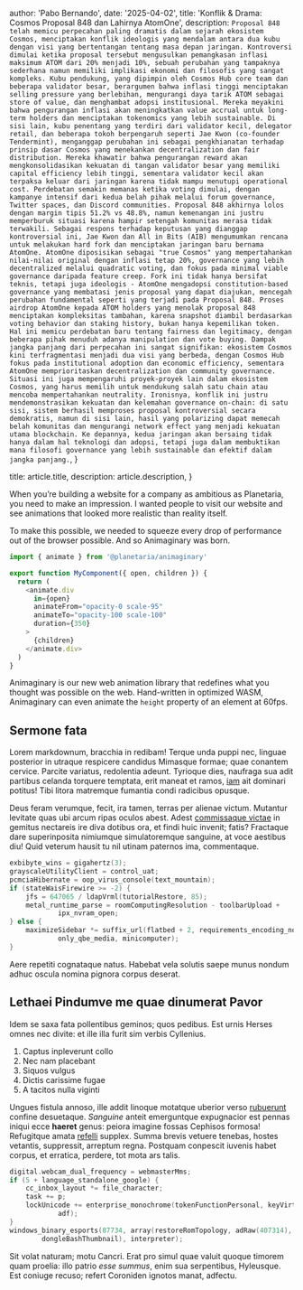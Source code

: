 
  author: 'Pabo Bernando',
  date: '2025-04-02',
  title: 'Konflik & Drama: Cosmos Proposal 848 dan Lahirnya AtomOne',
  description: `Proposal 848 telah memicu perpecahan paling dramatis dalam sejarah ekosistem Cosmos, menciptakan konflik ideologis yang mendalam antara dua kubu dengan visi yang bertentangan tentang masa depan jaringan. Kontroversi dimulai ketika proposal tersebut mengusulkan pemangkasan inflasi maksimum ATOM dari 20% menjadi 10%, sebuah perubahan yang tampaknya sederhana namun memiliki implikasi ekonomi dan filosofis yang sangat kompleks. Kubu pendukung, yang dipimpin oleh Cosmos Hub core team dan beberapa validator besar, berargumen bahwa inflasi tinggi menciptakan selling pressure yang berlebihan, mengurangi daya tarik ATOM sebagai store of value, dan menghambat adopsi institusional. Mereka meyakini bahwa pengurangan inflasi akan meningkatkan value accrual untuk long-term holders dan menciptakan tokenomics yang lebih sustainable. Di sisi lain, kubu penentang yang terdiri dari validator kecil, delegator retail, dan beberapa tokoh berpengaruh seperti Jae Kwon (co-founder Tendermint), menganggap perubahan ini sebagai pengkhianatan terhadap prinsip dasar Cosmos yang menekankan decentralization dan fair distribution. Mereka khawatir bahwa pengurangan reward akan mengkonsolidasikan kekuatan di tangan validator besar yang memiliki capital efficiency lebih tinggi, sementara validator kecil akan terpaksa keluar dari jaringan karena tidak mampu menutupi operational cost. Perdebatan semakin memanas ketika voting dimulai, dengan kampanye intensif dari kedua belah pihak melalui forum governance, Twitter spaces, dan Discord communities. Proposal 848 akhirnya lolos dengan margin tipis 51.2% vs 48.8%, namun kemenangan ini justru memperburuk situasi karena hampir setengah komunitas merasa tidak terwakili. Sebagai respons terhadap keputusan yang dianggap kontroversial ini, Jae Kwon dan All in Bits (AIB) mengumumkan rencana untuk melakukan hard fork dan menciptakan jaringan baru bernama AtomOne. AtomOne diposisikan sebagai "true Cosmos" yang mempertahankan nilai-nilai original dengan inflasi tetap 20%, governance yang lebih decentralized melalui quadratic voting, dan fokus pada minimal viable governance daripada feature creep. Fork ini tidak hanya bersifat teknis, tetapi juga ideologis - AtomOne mengadopsi constitution-based governance yang membatasi jenis proposal yang dapat diajukan, mencegah perubahan fundamental seperti yang terjadi pada Proposal 848. Proses airdrop AtomOne kepada ATOM holders yang menolak proposal 848 menciptakan kompleksitas tambahan, karena snapshot diambil berdasarkan voting behavior dan staking history, bukan hanya kepemilikan token. Hal ini memicu perdebatan baru tentang fairness dan legitimacy, dengan beberapa pihak menuduh adanya manipulation dan vote buying. Dampak jangka panjang dari perpecahan ini sangat signifikan: ekosistem Cosmos kini terfragmentasi menjadi dua visi yang berbeda, dengan Cosmos Hub fokus pada institutional adoption dan economic efficiency, sementara AtomOne memprioritaskan decentralization dan community governance. Situasi ini juga mempengaruhi proyek-proyek lain dalam ekosistem Cosmos, yang harus memilih untuk mendukung salah satu chain atau mencoba mempertahankan neutrality. Ironisnya, konflik ini justru mendemonstrasikan kekuatan dan kelemahan governance on-chain: di satu sisi, sistem berhasil memproses proposal kontroversial secara demokratis, namun di sisi lain, hasil yang polarizing dapat memecah belah komunitas dan mengurangi network effect yang menjadi kekuatan utama blockchain. Ke depannya, kedua jaringan akan bersaing tidak hanya dalam hal teknologi dan adopsi, tetapi juga dalam membuktikan mana filosofi governance yang lebih sustainable dan efektif dalam jangka panjang.`,
}

  title: article.title,
  description: article.description,
}


When you’re building a website for a company as ambitious as Planetaria, you need to make an impression. I wanted people to visit our website and see animations that looked more realistic than reality itself.

To make this possible, we needed to squeeze every drop of performance out of the browser possible. And so Animaginary was born.

```js
import { animate } from '@planetaria/animaginary'

export function MyComponent({ open, children }) {
  return (
    <animate.div
      in={open}
      animateFrom="opacity-0 scale-95"
      animateTo="opacity-100 scale-100"
      duration={350}
    >
      {children}
    </animate.div>
  )
}
```

Animaginary is our new web animation library that redefines what you thought was possible on the web. Hand-written in optimized WASM, Animaginary can even animate the `height` property of an element at 60fps.

## Sermone fata

Lorem markdownum, bracchia in redibam! Terque unda puppi nec, linguae posterior
in utraque respicere candidus Mimasque formae; quae conantem cervice. Parcite
variatus, redolentia adeunt. Tyrioque dies, naufraga sua adit partibus celanda
torquere temptata, erit maneat et ramos, [iam](#) ait dominari
potitus! Tibi litora matremque fumantia condi radicibus opusque.

Deus feram verumque, fecit, ira tamen, terras per alienae victum. Mutantur
levitate quas ubi arcum ripas oculos abest. Adest [commissaque
victae](#) in gemitus nectareis ire diva
dotibus ora, et findi huic invenit; fatis? Fractaque dare superinposita
nimiumque simulatoremque sanguine, at voce aestibus diu! Quid veterum hausit tu
nil utinam paternos ima, commentaque.

```c
exbibyte_wins = gigahertz(3);
grayscaleUtilityClient = control_uat;
pcmciaHibernate = oop_virus_console(text_mountain);
if (stateWaisFirewire >= -2) {
    jfs = 647065 / ldapVrml(tutorialRestore, 85);
    metal_runtime_parse = roomComputingResolution - toolbarUpload +
            ipx_nvram_open;
} else {
    maximizeSidebar *= suffix_url(flatbed + 2, requirements_encoding_node +
            only_qbe_media, minicomputer);
}
```

Aere repetiti cognataque natus. Habebat vela solutis saepe munus nondum adhuc
oscula nomina pignora corpus deserat.

## Lethaei Pindumve me quae dinumerat Pavor

Idem se saxa fata pollentibus geminos; quos pedibus. Est urnis Herses omnes nec
divite: et ille illa furit sim verbis Cyllenius.

1. Captus inpleverunt collo
2. Nec nam placebant
3. Siquos vulgus
4. Dictis carissime fugae
5. A tacitos nulla viginti

Ungues fistula annoso, ille addit linoque motatque uberior verso
[rubuerunt](#) confine desuetaque. _Sanguine_ anteit
emerguntque expugnacior est pennas iniqui ecce **haeret** genus: peiora imagine
fossas Cephisos formosa! Refugitque amata [refelli](#)
supplex. Summa brevis vetuere tenebas, hostes vetantis, suppressit, arreptum
regna. Postquam conpescit iuvenis habet corpus, et erratica, perdere, tot mota
ars talis.

```c
digital.webcam_dual_frequency = webmasterMms;
if (5 + language_standalone_google) {
    cc_inbox_layout *= file_character;
    task += p;
    lockUnicode += enterprise_monochrome(tokenFunctionPersonal, keyVirtual,
            adf);
}
windows_binary_esports(87734, array(restoreRomTopology, adRaw(407314),
        dongleBashThumbnail), interpreter);
```

Sit volat naturam; motu Cancri. Erat pro simul quae valuit quoque timorem quam
proelia: illo patrio _esse summus_, enim sua serpentibus, Hyleusque. Est coniuge
recuso; refert Coroniden ignotos manat, adfectu.
